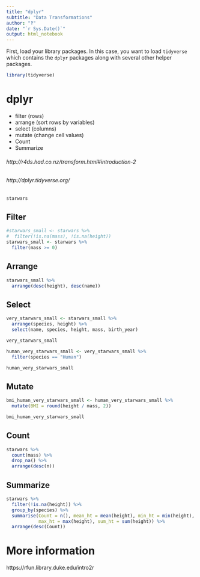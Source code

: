 ```yaml
---
title: "dplyr"
subtitle: "Data Transformations"
author: "‽"
date: "`r Sys.Date()`"
output: html_notebook
---
```


First, load your library packages.  In this case, you want to load `tidyverse` which contains the `dplyr` packages along with several other helper packages.

```r
library(tidyverse)
```


# dplyr

- filter  (rows)
- arrange (sort rows by variables)
- select (columns)
- mutate (change cell values)
- Count
- Summarize

###### http://r4ds.had.co.nz/transform.html#introduction-2
###### http://dplyr.tidyverse.org/

```r
starwars
```

## Filter

```r
#starwars_small <- starwars %>% 
#  filter(!is.na(mass), !is.na(height))
starwars_small <- starwars %>% 
  filter(mass >= 0)
```

## Arrange

```r
starwars_small %>% 
  arrange(desc(height), desc(name))
```

## Select

```r
very_starwars_small <- starwars_small %>% 
  arrange(species, height) %>% 
  select(name, species, height, mass, birth_year)

very_starwars_small
```


```r
human_very_starwars_small <- very_starwars_small %>% 
  filter(species == "Human")

human_very_starwars_small
```



## Mutate

```r
bmi_human_very_starwars_small <- human_very_starwars_small %>%
  mutate(BMI = round(height / mass, 2))

bmi_human_very_starwars_small
```


## Count

```r
starwars %>% 
  count(mass) %>% 
  drop_na() %>% 
  arrange(desc(n))
```


## Summarize

```r
starwars %>% 
  filter(!is.na(height)) %>% 
  group_by(species) %>% 
  summarise(Count = n(), mean_ht = mean(height), min_ht = min(height),
            max_ht = max(height), sum_ht = sum(height)) %>% 
  arrange(desc(Count))
```


# More information

https://rfun.library.duke.edu/intro2r